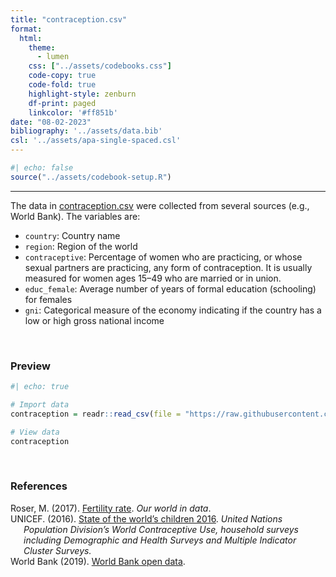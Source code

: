 ```yaml
---
title: "contraception.csv"
format:
  html:
    theme: 
      - lumen
    css: ["../assets/codebooks.css"]
    code-copy: true
    code-fold: true
    highlight-style: zenburn
    df-print: paged
    linkcolor: '#ff851b'
date: "08-02-2023"
bibliography: '../assets/data.bib'
csl: '../assets/apa-single-spaced.csl'
---
```



```r
#| echo: false
source("../assets/codebook-setup.R")
```

---

The data in [contraception.csv](https://raw.githubusercontent.com/zief0002/redesigned-adventure/main/data/contraception.csv) were collected from several sources (e.g., World Bank). The variables are:

- `country`: Country name
- `region`: Region of the world
- `contraceptive`: Percentage of women who are practicing, or whose sexual partners are practicing, any form of contraception. It is usually measured for women ages 15&ndash;49 who are married or in union.
- `educ_female`: Average number of years of formal education (schooling) for females
- `gni`: Categorical measure of the economy indicating if the country has a low or high gross national income

<br />


### Preview

```r
#| echo: true

# Import data
contraception = readr::read_csv(file = "https://raw.githubusercontent.com/zief0002/redesigned-adventure/main/data/contraception.csv")

# View data
contraception
```

<br />


### References

<div id="refs" class="references csl-bib-body hanging-indent" role="doc-bibliography">

<div class="csl-entry" role="doc-biblioentry">Roser, M. (2017). [Fertility rate](https://ourworldindata.org/fertility-rate#empowerment-of-women). *Our world in data*.</div>

<div class="csl-entry" role="doc-biblioentry">UNICEF. (2016). [State of the world's children 2016](https://www.unicef.org/publications/files/UNICEF_SOWC_2016.pdf). *United Nations Population Division's World Contraceptive Use, household surveys including Demographic and Health Surveys and Multiple Indicator Cluster Surveys.*</div>

<div class="csl-entry" role="doc-biblioentry">World Bank (2019). [World Bank open data](https://data.worldbank.org/).</div>

<div>
